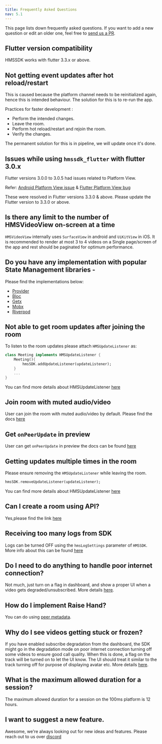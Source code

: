 ```yaml
---
title: Frequently Asked Questions
nav: 5.1
---
```


This page lists down frequently asked questions. If you want to add a new question or edit an older one, feel free to
[send us a PR](https://github.com/100mslive/100ms-docs/blob/main/docs/flutter/v2/debugging/faq.mdx).

## Flutter version compatibility
HMSSDK works with flutter 3.3.x or above.

## Not getting event updates after hot reload/restart
This is caused because the platform channel needs to be reinitialized again, hence this is intended behaviour.
The solution for this is to re-run the app.

Practices for faster development :

* Perform the intended changes.
* Leave the room.
* Perform hot reload/restart and rejoin the room.
* Verify the changes.

The permanent solution for this is in pipeline, we will update once it's done.

## Issues while using `hmssdk_flutter` with flutter 3.0.x
Flutter versions 3.0.0 to 3.0.5 had issues related to Platform View.

Refer: [Android Platform View issue](https://github.com/flutter/flutter/issues/107313) & [Flutter Platform View bug](https://github.com/flutter/flutter/issues/103630)

These were resolved in Flutter versions 3.3.0 & above. Please update the Flutter version to 3.3.0 or above.


## Is there any limit to the number of HMSVideoView on-screen at a time 

`HMSVideoView` internally uses `SurfaceView` in android and `UiKitView` in iOS. It is recommended to render at most 3 to 4 videos on a Single page/screen of the app and rest should be paginated for optimum performance.

## Do you have any implementation with popular State Management libraries -
Please find the implementations below:
* [Provider](https://github.com/100mslive/100ms-flutter/tree/main/example)
* [Bloc](https://github.com/100mslive/100ms-flutter/tree/main/sample%20apps/bloc)
* [Getx](https://github.com/100mslive/100ms-flutter/tree/main/sample%20apps/getx)
* [Mobx](https://github.com/100mslive/100ms-flutter/tree/main/sample%20apps/mobx)
* [Riverpod](https://github.com/100mslive/100ms-flutter/tree/main/sample%20apps/riverpod)

## Not able to get room updates after joining the room
To listen to the room updates please attach `HMSUpdateListener` as:
```dart
class Meeting implements HMSUpdateListener {
    Meeting(){
        hmsSDK.addUpdateListener(updateListener);
    }
    ...
}
```
You can find more details about HMSUpdateListener [here](../features/update-listeners)

## Join room with muted audio/video 
User can join the room with muted audio/video by default. Please find the docs [here](../features/mute#setting-video-and-mic-off-while-joining)

## Get `onPeerUpdate` in preview
User can get `onPeerUpdate` in preview the docs can be found [here](../features/preview#get-on-peer-update-and-room-state-in-preview)

## Getting updates multiple times in the room
Please ensure removing the `HMSUpdateListener` while leaving the room.
```dart
hmsSDK.removeUpdateListener(updateListener);
```
You can find more details about HMSUpdateListener [here](../features/update-listeners)

## Can I create a room using API?
Yes,please find the link [here](/server-side/v2/Rooms/create-via-api)

## Receiving too many logs from SDK 
Logs can be turned OFF using the `hmsLogSettings` parameter of `HMSSDK`. More info about this can be found [here](../features/error-handling#setting-log-levels-in-sdk) 

## Do I need to do anything to handle poor internet connection?
Not much, just turn on a flag in dashboard, and show a proper UI when a video gets degraded/unsubscribed. More details [here](../features/auto-video-degrade-restore).

## How do I implement Raise Hand?
You can do using [peer metadata](../advanced-features/peer-metadata-update).

## Why do I see videos getting stuck or frozen?
If you have enabled subscribe degradation from the dashboard, the SDK might go in the degradation mode on poor internet connection turning off some videos to ensure good call quality. When this is done, a flag on the track will be turned on to let the UI know. The UI should treat it similar to the track turning off for purpose of displaying avatar etc. More details [here](../features/auto-video-degrade-restore).

## What is the maximum allowed duration for a session?
The maximum allowed duration for a session on the 100ms platform is 12 hours.

## I want to suggest a new feature.
Awesome, we're always looking out for new ideas and features. Please reach out to us over [discord](https://100ms.live/discord)

